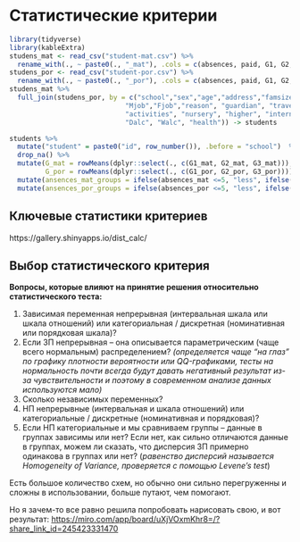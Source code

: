 #  Статистические критерии {#stats_criteria} 

```r
library(tidyverse)
library(kableExtra)
studens_mat <- read_csv("student-mat.csv") %>% 
  rename_with(., ~ paste0(., "_mat"), .cols = c(absences, paid, G1, G2, G3)) -> studens_mat 
studens_por <- read_csv("student-por.csv") %>% 
  rename_with(., ~ paste0(., "_por"), .cols = c(absences, paid, G1, G2, G3)) -> studens_por
studens_mat %>% 
  full_join(studens_por, by = c("school","sex","age","address","famsize","Pstatus","Medu","Fedu",
                             "Mjob","Fjob","reason", "guardian", "traveltime","studytime", "failures", "schoolsup", "famsup",
                             "activities", "nursery", "higher", "internet", "romantic", "famrel", "freetime", "goout", 
                             "Dalc", "Walc", "health")) -> students 

students %>% 
  mutate("student" = paste0("id", row_number()), .before = "school")  %>% 
  drop_na() %>% 
  mutate(G_mat = rowMeans(dplyr::select(., c(G1_mat, G2_mat, G3_mat))),
         G_por = rowMeans(dplyr::select(., c(G1_por, G2_por, G3_por)))) %>% 
  mutate(ansences_mat_groups = ifelse(absences_mat <=5, "less", ifelse(absences_mat <=15, "middle", "more"))) %>% 
  mutate(ansences_por_groups = ifelse(absences_por <=5, "less", ifelse(absences_por <=15, "middle", "more"))) -> students-> students
```

## Ключевые статистики критериев

https://gallery.shinyapps.io/dist_calc/ 

## Выбор статистического критерия 

**Вопросы, которые влияют на принятие решения относительно статистического теста:**

1. Зависимая переменная непрерывная (интервальная шкала или шкала отношений) или категориальная / дискретная (номинативная или порядковая шкала)?
2. Если ЗП непрерывная -- она описывается параметрическим (чаще всего нормальным) распределением? *(определяется чаще "на глаз" по графику плотности вероятности или QQ-графиками, тесты на нормальность почти всегда будут давать негативный результат из-за чувствительности и поэтому в современном анализе данных используются мало)*
3. Сколько независимых переменных?
4. НП непрерывные (интервальная и шкала отношений) или категориальные / дискретные (номинативная и порядковая)?
5. Если НП категориальные и мы сравниваем группы -- данные в группах зависимы или нет? Если нет, как сильно отличаются данные в группах, можем ли сказать, что дисперсия ЗП примерно одинакова в группах или нет? (*равенство дисперсий называется Homogeneity of Variance, проверяется с помощью Levene's test*)

Есть большое количество схем, но обычно они сильно перегруженны и сложны в использовании, больше путают, чем помогают. 

Но я зачем-то все равно решила попробовать нарисовать свою, и вот результат:
<https://miro.com/app/board/uXjVOxmKhr8=/?share_link_id=245423331470>
